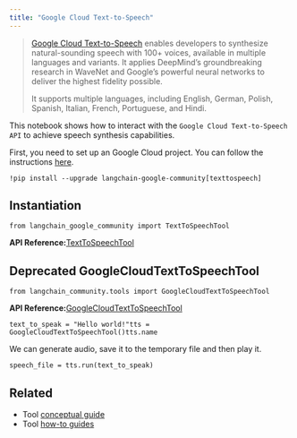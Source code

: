 ```yaml
---
title: "Google Cloud Text-to-Speech"
---
```


> [Google Cloud Text-to-Speech](https://cloud.google.com/text-to-speech) enables developers to synthesize natural-sounding speech with 100+ voices, available in multiple languages and variants. It applies DeepMind’s groundbreaking research in WaveNet and Google’s powerful neural networks to deliver the highest fidelity possible.
>
> It supports multiple languages, including English, German, Polish, Spanish, Italian, French, Portuguese, and Hindi.

This notebook shows how to interact with the `Google Cloud Text-to-Speech API` to achieve speech synthesis capabilities.

First, you need to set up an Google Cloud project. You can follow the instructions [here](https://cloud.google.com/text-to-speech/oss/before-you-begin).

```
!pip install --upgrade langchain-google-community[texttospeech]
```

## Instantiation

```
from langchain_google_community import TextToSpeechTool
```

**API Reference:**[TextToSpeechTool](https://python.langchain.com/api_reference/google_community/texttospeech/langchain_google_community.texttospeech.TextToSpeechTool.html)

## Deprecated GoogleCloudTextToSpeechTool

```
from langchain_community.tools import GoogleCloudTextToSpeechTool
```

**API Reference:**[GoogleCloudTextToSpeechTool](https://python.langchain.com/api_reference/community/tools/langchain_community.tools.google_cloud.texttospeech.GoogleCloudTextToSpeechTool.html)

```
text_to_speak = "Hello world!"tts = GoogleCloudTextToSpeechTool()tts.name
```

We can generate audio, save it to the temporary file and then play it.

```
speech_file = tts.run(text_to_speak)
```

## Related

* Tool [conceptual guide](/oss/concepts/tools)
* Tool [how-to guides](/oss/how_to/#tools)
